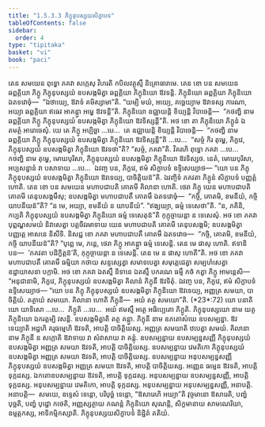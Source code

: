 ```yaml
---
title: "1.5.3.3 ភិក្ខុនុបស្សយសិក្ខាបទ"
tableOfContents: false
sidebar:
  order: 4
type: "tipitaka"
basket: "vi"
book: "paci"
---
```



<DynamicBreadcrumb />

<Division number="158" book="paci">

<Paragraph number="531" book="paci">
តេន សមយេន ពុទ្ធោ ភគវា សក្កេសុ វិហរតិ កបិលវត្ថុស្មឹ និគ្រោធារាមេ. តេន ខោ បន សមយេន ឆព្ពគ្គិយា ភិក្ខូ ភិក្ខុនុបស្សយំ ឧបសង្កមិត្វា ឆព្ពគ្គិយា ភិក្ខុនិយោ ឱវទន្តិ. ភិក្ខុនិយោ ឆព្ពគ្គិយា ភិក្ខុនិយោ ឯតទវោចុំ—  “ឯថាយ្យេ, ឱវាទំ គមិស្សាមា”តិ. “យម្បិ មយំ, អយ្យេ, គច្ឆេយ្យាម ឱវាទស្ស ការណា, អយ្យា ឆព្ពគ្គិយា ឥធេវ អាគន្ត្វា អម្ហេ ឱវទន្តី”តិ. ភិក្ខុនិយោ ឧជ្ឈាយន្តិ ខិយ្យន្តិ វិបាចេន្តិ—  “កថញ្ហិ នាម ឆព្ពគ្គិយា ភិក្ខូ ភិក្ខុនុបស្សយំ ឧបសង្កមិត្វា ភិក្ខុនិយោ ឱវទិស្សន្តី”តិ. អថ ខោ តា ភិក្ខុនិយោ ភិក្ខូនំ ឯតមត្ថំ អារោចេសុំ.
</Paragraph>

<Paragraph number="532" book="paci">
យេ តេ ភិក្ខូ អប្បិច្ឆា …បេ…  តេ ឧជ្ឈាយន្តិ ខិយ្យន្តិ វិបាចេន្តិ—  “កថញ្ហិ នាម ឆព្ពគ្គិយា ភិក្ខូ ភិក្ខុនុបស្សយំ ឧបសង្កមិត្វា ភិក្ខុនិយោ ឱវទិស្សន្តី”តិ …បេ…  “សច្ចំ កិរ តុម្ហេ, ភិក្ខវេ, ភិក្ខុនុបស្សយំ ឧបសង្កមិត្វា ភិក្ខុនិយោ ឱវទថា”តិ? “សច្ចំ, ភគវា”តិ. វិគរហិ ពុទ្ធោ ភគវា …បេ…  កថញ្ហិ នាម តុម្ហេ, មោឃបុរិសា, ភិក្ខុនុបស្សយំ ឧបសង្កមិត្វា ភិក្ខុនិយោ ឱវទិស្សថ. នេតំ, មោឃបុរិសា, អប្បសន្នានំ វា បសាទាយ …បេ…  ឯវញ្ច បន, ភិក្ខវេ, ឥមំ សិក្ខាបទំ ឧទ្ទិសេយ្យាថ—
</Paragraph>

<Paragraph number="533" book="paci">
<Emphasis>“យោ បន ភិក្ខុ ភិក្ខុនុបស្សយំ ឧបសង្កមិត្វា ភិក្ខុនិយោ ឱវទេយ្យ, បាចិត្តិយន៑”</Emphasis>តិ.
</Paragraph>

<Paragraph number="534" book="paci">
ឯវញ្ចិទំ ភគវតា ភិក្ខូនំ សិក្ខាបទំ បញ្ញត្តំ ហោតិ.
</Paragraph>

</Division>
<Division number="159" book="paci">

<Paragraph number="535" book="paci">
តេន ខោ បន សមយេន មហាបជាបតិ គោតមី គិលានា ហោតិ. ថេរា ភិក្ខូ យេន មហាបជាបតិ គោតមី តេនុបសង្កមឹសុ; ឧបសង្កមិត្វា មហាបជាបតឹ គោតមឹ ឯតទវោចុំ—  “កច្ចិ, គោតមិ, ខមនីយំ, កច្ចិ យាបនីយន៑”តិ? “ន មេ, អយ្យា, ខមនីយំ ន យាបនីយំ”. “ឥង្ឃយ្យា, ធម្មំ ទេសេថា”តិ. “ន, ភគិនិ, កប្បតិ ភិក្ខុនុបស្សយំ ឧបសង្កមិត្វា ភិក្ខុនិយោ ធម្មំ ទេសេតុន៑”តិ កុក្កុច្ចាយន្តា ន ទេសេសុំ. អថ ខោ ភគវា បុព្ពណ្ហសមយំ និវាសេត្វា បត្តចីវរមាទាយ យេន មហាបជាបតិ គោតមី តេនុបសង្កមិ; ឧបសង្កមិត្វា បញ្ញត្តេ អាសនេ និសីទិ. និសជ្ជ ខោ ភគវា មហាបជាបតឹ គោតមឹ ឯតទវោច—  “កច្ចិ, គោតមិ, ខមនីយំ, កច្ចិ យាបនីយន៑”តិ? “បុព្ពេ មេ, ភន្តេ, ថេរា ភិក្ខូ អាគន្ត្វា ធម្មំ ទេសេន្តិ. តេន មេ ផាសុ ហោតិ. ឥទានិ បន—  ‘ភគវតា បដិក្ខិត្តន៑’តិ, កុក្កុច្ចាយន្តា ន ទេសេន្តិ. តេន មេ ន ផាសុ ហោតី”តិ. អថ ខោ ភគវា មហាបជាបតឹ គោតមឹ ធម្មិយា កថាយ សន្ទស្សេត្វា សមាទបេត្វា សមុត្តេជេត្វា សម្បហំសេត្វា ឧដ្ឋាយាសនា បក្កាមិ. អថ ខោ ភគវា ឯតស្មឹ និទានេ ឯតស្មឹ បករណេ ធម្មឹ កថំ កត្វា ភិក្ខូ អាមន្តេសិ—  “អនុជានាមិ, ភិក្ខវេ, ភិក្ខុនុបស្សយំ ឧបសង្កមិត្វា គិលានំ ភិក្ខុនឹ ឱវទិតុំ. ឯវញ្ច បន, ភិក្ខវេ, ឥមំ សិក្ខាបទំ ឧទ្ទិសេយ្យាថ—
</Paragraph>

</Division>
<Division number="160" book="paci">

<Paragraph number="536" book="paci">
<Emphasis>“យោ បន ភិក្ខុ ភិក្ខុនុបស្សយំ ឧបសង្កមិត្វា ភិក្ខុនិយោ ឱវទេយ្យ, អញ្ញត្រ សមយា, បាចិត្តិយំ. តត្ថាយំ សមយោ. គិលានា ហោតិ ភិក្ខុនី—  អយំ តត្ថ សមយោ”</Emphasis>តិ. (*23*:<Emphasis>72</Emphasis>)
</Paragraph>

</Division>
<Division number="161" book="paci">

<Paragraph number="537" book="paci">
<Emphasis>យោ បនា</Emphasis>តិ យោ យាទិសោ …បេ…  <Emphasis>ភិក្ខូ</Emphasis>តិ …បេ…  អយំ ឥមស្មឹ អត្ថេ អធិប្បេតោ ភិក្ខូតិ.
</Paragraph>

<Paragraph number="538" book="paci">
<Emphasis>ភិក្ខុនុបស្សយោ</Emphasis> នាម យត្ថ ភិក្ខុនិយោ ឯករត្តម្បិ វសន្តិ.
</Paragraph>

<Paragraph number="539" book="paci">
<Emphasis>ឧបសង្កមិត្វា</Emphasis>តិ តត្ថ គន្ត្វា.
</Paragraph>

<Paragraph number="540" book="paci">
<Emphasis>ភិក្ខុនី</Emphasis> នាម ឧភតោសំឃេ ឧបសម្បន្នា.
</Paragraph>

<Paragraph number="541" book="paci">
<Emphasis>ឱវទេយ្យា</Emphasis>តិ អដ្ឋហិ គរុធម្មេហិ ឱវទតិ, អាបត្តិ បាចិត្តិយស្ស.
</Paragraph>

<Paragraph number="542" book="paci">
<Emphasis>អញ្ញត្រ សមយា</Emphasis>តិ ឋបេត្វា សមយំ.
</Paragraph>

<Paragraph number="543" book="paci">
<Emphasis>គិលានា</Emphasis> នាម ភិក្ខុនី ន សក្កោតិ ឱវាទាយ វា សំវាសាយ វា គន្តុំ.
</Paragraph>

</Division>
<Division number="162" book="paci">

<Paragraph number="544" book="paci">
ឧបសម្បន្នាយ ឧបសម្បន្នសញ្ញី ភិក្ខុនុបស្សយំ ឧបសង្កមិត្វា អញ្ញត្រ សមយា ឱវទតិ, អាបត្តិ បាចិត្តិយស្ស. ឧបសម្បន្នាយ វេមតិកោ ភិក្ខុនុបស្សយំ ឧបសង្កមិត្វា អញ្ញត្រ សមយា ឱវទតិ, អាបត្តិ បាចិត្តិយស្ស. ឧបសម្បន្នាយ អនុបសម្បន្នសញ្ញី ភិក្ខុនុបស្សយំ ឧបសង្កមិត្វា អញ្ញត្រ សមយា ឱវទតិ, អាបត្តិ បាចិត្តិយស្ស.
</Paragraph>

<Paragraph number="545" book="paci">
អញ្ញេន ធម្មេន ឱវទតិ, អាបត្តិ ទុក្កដស្ស. ឯកតោឧបសម្បន្នាយ ឱវទតិ, អាបត្តិ ទុក្កដស្ស. អនុបសម្បន្នាយ ឧបសម្បន្នសញ្ញី, អាបត្តិ ទុក្កដស្ស. អនុបសម្បន្នាយ វេមតិកោ, អាបត្តិ ទុក្កដស្ស. អនុបសម្បន្នាយ អនុបសម្បន្នសញ្ញី, អនាបត្តិ.
</Paragraph>

</Division>
<Division number="163" book="paci">

<Paragraph number="546" book="paci">
អនាបត្តិ—  សមយេ, ឧទ្ទេសំ ទេន្តោ, បរិបុច្ឆំ ទេន្តោ, “ឱសារេហិ អយ្យា”តិ វុច្ចមានោ ឱសារេតិ, បញ្ហំ បុច្ឆតិ, បញ្ហំ បុដ្ឋោ កថេតិ, អញ្ញស្សត្ថាយ ភណន្តំ ភិក្ខុនិយោ សុណន្តិ, សិក្ខមានាយ សាមណេរិយា, ឧម្មត្តកស្ស, អាទិកម្មិកស្សាតិ.

</Paragraph>
</Division>

<Paragraph number="547" type="center" book="paci">
ភិក្ខុនុបស្សយសិក្ខាបទំ និដ្ឋិតំ តតិយំ.
</Paragraph>